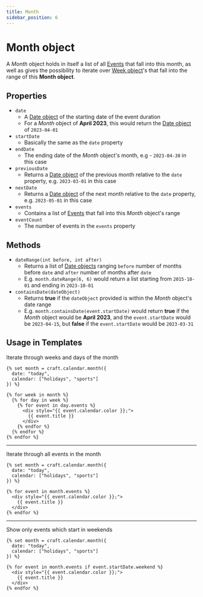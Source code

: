 ```yaml
---
title: Month
sidebar_position: 6
---
```


# Month object

A _Month_ object holds in itself a list of all [Events](./event.mdx) that fall into this month, as well as gives the possibility to iterate over [Week object](./week.mdx)'s that fall into the range of this **Month object**.

## Properties

- `date`
  - A [Date object](./date.mdx) of the starting date of the event duration
  - For a _Month_ object of **April 2023**, this would return the [Date object](./date.mdx) of `2023-04-01`
- `startDate`
  - Basically the same as the `date` property
- `endDate`
  - The ending date of the _Month_ object's month, e.g - `2023-04-30` in this case
- `previousDate`
  - Returns a [Date object](./date.mdx) of the previous month relative to the `date` property, e.g. `2023-03-01` in this case
- `nextDate`
  - Returns a [Date object](./date.mdx) of the next month relative to the `date` property, e.g. `2023-05-01` in this case
- `events`
  - Contains a list of [Events](./event.mdx) that fall into this _Month_ object's range
- `eventCount`
  - The number of events in the `events` property

## Methods

- `dateRange(int before, int after)`
  - Returns a list of [Date objects](./date.mdx) ranging `before` number of months before `date` and `after` number of months after `date`
  - E.g. `month.dateRange(6, 6)` would return a list starting from `2015-10-01` and ending in `2023-10-01`
- `containsDate(dateObject)`
  - Returns **true** if the `dateObject` provided is within the _Month_ object's date range
  - E.g. `month.containsDate(event.startDate)` would return **true** if the _Month_ object would be **April 2023**, and the `event.startDate` would be `2023-04-15`, but **false** if the `event.startDate` would be `2023-03-31`

## Usage in Templates

Iterate through weeks and days of the month

```twig showLineNumbers
{% set month = craft.calendar.month({
  date: "today",
  calendar: ["holidays", "sports"]
}) %}

{% for week in month %}
  {% for day in week %}
    {% for event in day.events %}
      <div style="{{ event.calendar.color }};">
        {{ event.title }}
      </div>
    {% endfor %}
  {% endfor %}
{% endfor %}
```

---

Iterate through all events in the month

```twig showLineNumbers
{% set month = craft.calendar.month({
  date: "today",
  calendar: ["holidays", "sports"]
}) %}

{% for event in month.events %}
  <div style="{{ event.calendar.color }};">
    {{ event.title }}
  </div>
{% endfor %}
```

---

Show only events which start in weekends

```twig showLineNumbers
{% set month = craft.calendar.month({
  date: "today",
  calendar: ["holidays", "sports"]
}) %}

{% for event in month.events if event.startDate.weekend %}
  <div style="{{ event.calendar.color }};">
    {{ event.title }}
  </div>
{% endfor %}
```
